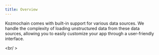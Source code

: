 ```yaml
---
title: Overview
---
```


Kozmochain comes with built-in support for various data sources. We handle the complexity of loading unstructured data from these data sources, allowing you to easily customize your app through a user-friendly interface.

<CardGroup cols={4}>
  <Card title="PDF file" href="/components/data-sources/pdf-file"></Card>
  <Card title="CSV file" href="/components/data-sources/csv"></Card>
  <Card title="JSON file" href="/components/data-sources/json"></Card>
  <Card title="Text" href="/components/data-sources/text"></Card>
  <Card title="Text File" href="/components/data-sources/text-file"></Card>
  <Card title="Directory" href="/components/data-sources/directory"></Card>
  <Card title="Web page" href="/components/data-sources/web-page"></Card>
  <Card title="Youtube Channel" href="/components/data-sources/youtube-channel"></Card>
  <Card title="Youtube Video" href="/components/data-sources/youtube-video"></Card>
  <Card title="Docs website" href="/components/data-sources/docs-site"></Card>
  <Card title="MDX file" href="/components/data-sources/mdx"></Card>
  <Card title="DOCX file" href="/components/data-sources/docx"></Card>
  <Card title="Notion" href="/components/data-sources/notion"></Card>
  <Card title="Sitemap" href="/components/data-sources/sitemap"></Card>
  <Card title="XML file" href="/components/data-sources/xml"></Card>
  <Card title="Q&A pair" href="/components/data-sources/qna"></Card>
  <Card title="OpenAPI" href="/components/data-sources/openapi"></Card>
  <Card title="Gmail" href="/components/data-sources/gmail"></Card>
  <Card title="Google Drive" href="/components/data-sources/google-drive"></Card>
  <Card title="GitHub" href="/components/data-sources/github"></Card>
  <Card title="Postgres" href="/components/data-sources/postgres"></Card>
  <Card title="MySQL" href="/components/data-sources/mysql"></Card>
  <Card title="Slack" href="/components/data-sources/slack"></Card>
  <Card title="Discord" href="/components/data-sources/discord"></Card>
  <Card title="Discourse" href="/components/data-sources/discourse"></Card>
  <Card title="Substack" href="/components/data-sources/substack"></Card>
  <Card title="Beehiiv" href="/components/data-sources/beehiiv"></Card>
  <Card title="Dropbox" href="/components/data-sources/dropbox"></Card>
  <Card title="Image" href="/components/data-sources/image"></Card>
  <Card title="Audio" href="/components/data-sources/audio"></Card>
  <Card title="Custom" href="/components/data-sources/custom"></Card>
</CardGroup>

<br/ >

<Snippet file="missing-data-source-tip.mdx" />
